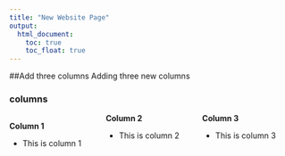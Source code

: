```yaml
---
title: "New Website Page"
output:
  html_document:
    toc: true
    toc_float: true
---
```



##Add three columns
Adding three new columns

### columns

<style>
  .col3 {
    columns: 3 125px;         /* number of columns and width in pixels*/
    -webkit-columns: 3 125px; /* chrome, safari */
    -moz-columns: 3 125px;    /* firefox */
  }
</style>
 

<div class="col3">
**Column 1**

- This is column 1
<br>
<br>

**Column 2**

- This is column 2
<br>
<br>

**Column 3**

- This is column 3
<br>
<br>

</div>

<br>